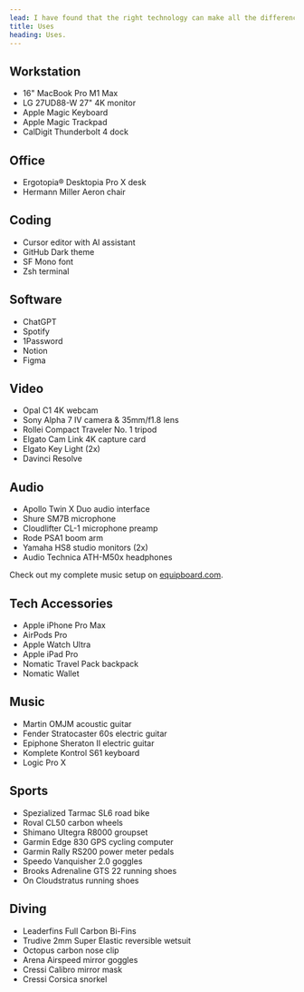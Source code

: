 ```yaml
---
lead: I have found that the right technology can make all the difference in my coding, video production, and music creation pursuits, which is why I have curated a list of essential tech that helps me achieve my goals.
title: Uses
heading: Uses.
---
```


## Workstation

- 16" MacBook Pro M1 Max
- LG 27UD88-W 27" 4K monitor
- Apple Magic Keyboard
- Apple Magic Trackpad
- CalDigit Thunderbolt 4 dock

## Office

- Ergotopia® Desktopia Pro X desk
- Hermann Miller Aeron chair

## Coding

- Cursor editor with AI assistant
- GitHub Dark theme
- SF Mono font
- Zsh terminal

## Software

- ChatGPT
- Spotify
- 1Password
- Notion
- Figma

## Video

- Opal C1 4K webcam
- Sony Alpha 7 IV camera & 35mm/f1.8 lens
- Rollei Compact Traveler No. 1 tripod
- Elgato Cam Link 4K capture card
- Elgato Key Light (2x)
- Davinci Resolve

## Audio

- Apollo Twin X Duo audio interface
- Shure SM7B microphone
- Cloudlifter CL-1 microphone preamp
- Rode PSA1 boom arm
- Yamaha HS8 studio monitors (2x)
- Audio Technica ATH-M50x headphones

Check out my complete music setup on [equipboard.com](https://equipboard.com/glennreyes).

## Tech Accessories

- Apple iPhone Pro Max
- AirPods Pro
- Apple Watch Ultra
- Apple iPad Pro
- Nomatic Travel Pack backpack
- Nomatic Wallet

## Music

- Martin OMJM acoustic guitar
- Fender Stratocaster 60s electric guitar
- Epiphone Sheraton II electric guitar
- Komplete Kontrol S61 keyboard
- Logic Pro X

## Sports

- Spezialized Tarmac SL6 road bike
- Roval CL50 carbon wheels
- Shimano Ultegra R8000 groupset
- Garmin Edge 830 GPS cycling computer
- Garmin Rally RS200 power meter pedals
- Speedo Vanquisher 2.0 goggles
- Brooks Adrenaline GTS 22 running shoes
- On Cloudstratus running shoes

## Diving

- Leaderfins Full Carbon Bi-Fins
- Trudive 2mm Super Elastic reversible wetsuit
- Octopus carbon nose clip
- Arena Airspeed mirror goggles
- Cressi Calibro mirror mask
- Cressi Corsica snorkel
